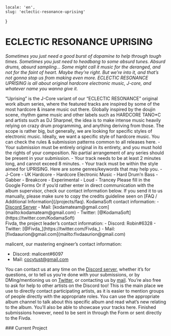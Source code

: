     locale: 'en',
    slug: 'eclectic-resonance-uprising'
}

# ECLECTIC RESONANCE UPRISING

*Sometimes you just need a good burst of dopamine to help through tough times. Sometimes you just need to headbang to some absurd tunes. Absurd drums, absurd sampling… Some might call it music for the deranged, and not for the faint of heart. Maybe they’re right. But we’re into it, and that’s not gonna stop us from making even more. ECLECTIC RESONANCE UPRISING is all about original hardcore electronic music, J-core, and whatever name you wanna give it.*

<WrappableParagraph title="Presentation">
“Uprising” is the J-Core variant of  our “ECLECTIC RESONANCE” original work album series, where the featured tracks are inspired by some of the most hardcore & insane music out there. Globally inspired by the doujin scene, rhythm game music and other labels such as HARDCORE TANO*C and artists such as DJ Sharpnel, the idea is to make intense music heavily relying on crazy drum programming, and anything deriving from those. The scope is rather big, but generally, we are looking for specific styles of electronic music. Ideally, we want a specific style of hardcore music.
</WrappableParagraph>

<WrappableParagraph title="General KodamaSounds Specific Rules">
    <CtaButton link='/projects/faq' icon='book'>
        <span>You can check the rules & submission patterns common to all releases here.</span>
    </CtaButton>
</WrappableParagraph>

<WrappableParagraph title="UPRISING Specific Music Rules">
- Your submission must be entirely original in its entirety, and you must hold the rights of your composition. No partial arrangement of any series should be present in your submission.
- Your track needs to be at least 2 minutes long, and cannot exceed 8 minutes.
- Your track must be within the style aimed for UPRISING. Here are some genres/keywords that may help you.
    - J-Core
    - UK Hardcore
    - Hardcore Electronic Music
    - Hard Drum’n Bass
    - Gabber
    - Breakcore
    - Experimental
    - Loud
    - Trancey
</WrappableParagraph>

<WrappableParagraph title="Track Submission">
<CtaButton link='https://forms.gle/bDGEQSPqsMS366Ky9' icon='envelope'>
    <span>Please fill in the Google Forms</span>
</CtaButton>
Or if you’d rather enter in direct communication with the album supervisor, check our contact information below. If you send it to us manually, please make sure to copy the credits guideline seen on [FAQ / Additional Information](/projects/faq).
</WrappableParagraph>

<WrappableParagraph title="Contact (Questions / Submissions)">
KodamaSoft contact information:
- <a href="/discord">Discord Server</a> 
- Mail: [kodamateam@gmail.com](mailto:kodamateam@gmail.com)
- Twitter: [@KodamaSoft](https://twitter.com/KodamaSoft)

<br/>
Fivda, the project leader’s contact information:
- Discord: Robin#6328
- Twitter: [@Fivda_](https://twitter.com/Fivda_)
- Mail: [fivdaaurion@gmail.com](mailto:fivdaaurion@gmail.com)

malicent, our mastering engineer’s contact information:
- Discord: malicent#6097
- Mail: [cocytust@gmail.com](mailto:cocytust@gmail.com)

You can contact us at any time on the <a href="/discord">Discord server</a>, whether it’s for questions, or to tell us you’re done with your submissions, or by DMing/mentioning us on [Twitter](https://twitter.com/KodamaSoft), or contacting us by [mail](mailto:kodamateam@gmail.com). You’re also free to ask for help to other artists on the Discord too! This is the main place we use to directly contact participating artists, as it is easier to mention groups of people directly with the appropriate roles. You can use the appropriate album channel to talk about this specific album and read what’s new relating to the album. You’ll also be able to showcase your tracks here. Finished submissions however, need to be sent in through the Form or sent directly to the Fivda.
</WrappableParagraph>

<WrappableParagraph title="Releases Information">
### Current Project
<ProjectInformation slug="eclectic-resonance-uprising"/>
</WrappableParagraph>